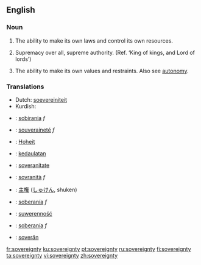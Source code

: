 ==English==
{{wikipedia|sovereignty}}

===Noun===
{{en-noun|-}}

# {{context|of a nation}} The ability to make its own laws and control its own resources.
# {{context|of God}} Supremacy over all, supreme authority. (Ref. ‘King of kings, and Lord of lords’)
# {{context|of self}} The ability to make its own values and restraints. Also see [[autonomy]].

===Translations===
{{rfc-level|Translations at L3+ (AutoFormat would have corrected level of Translations)}}

{{trans-top|(''of a nation'') The ability to make its own laws and control its own resources}}
{{trans-mid}}
*Dutch: [[soevereiniteit]]
*Kurdish: {{KUchar|[[فه‌رمان ڕه‌وایی]]}}
{{trans-bottom}}

{{trans-top|(''of God'') Supremacy over all, supreme authority}}
{{trans-mid}}
{{trans-bottom}}

{{trans-top|(''of self'') The ability to make its own values and restraints}}
{{trans-mid}}
{{trans-bottom}}

{{checktrans}}
{{top}}
*{{ttbc|Catalan}}: [[sobirania]] ''f''
*{{ttbc|French}}: [[souveraineté]] ''f''
*{{ttbc|German}}: [[Hoheit]]
*{{ttbc|Indonesian}}: [[daulat|kedaulatan]]
*{{ttbc|Interlingua}}: [[soveranitate]]
*{{ttbc|Italian}}: [[sovranità]] ''f''
{{mid}}
*{{ttbc|Japanese}}: [[主権]] ([[しゅけん]], shuken)
*{{ttbc|Spanish}}: [[soberanía]] ''f''
*{{ttbc|Polish}}: [[suwerenność]] {{f}}
*{{ttbc|Portuguese}}: [[soberanía]] ''f''
*{{ttbc|Volapük}}: [[soverän]]
{{bottom}}

[[fr:sovereignty]]
[[ku:sovereignty]]
[[pt:sovereignty]]
[[ru:sovereignty]]
[[fi:sovereignty]]
[[ta:sovereignty]]
[[vi:sovereignty]]
[[zh:sovereignty]]